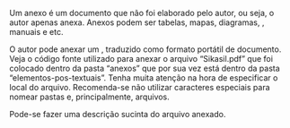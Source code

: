 \imprimiranexos

\anexo{Exemplo de um anexo}
\label{an:ex_anexo_a}

Um anexo é um documento que não foi elaborado pelo autor, ou seja, o autor apenas anexa. Anexos podem ser tabelas, mapas, diagramas, \textit{datasheets}, manuais e etc. 

\anexo{Exemplo de um anexo em PDF}
\label{an:ex_anexo_b}

O autor pode anexar um \gls{PDF}, traduzido como formato portátil de documento. Veja o código fonte utilizado para anexar o arquivo "Sikasil.pdf" que foi colocado dentro da pasta "anexos" que por sua vez está dentro da pasta "elementos-pos-textuais". Tenha muita atenção na hora de especificar o local do arquivo. Recomenda-se não utilizar caracteres especiais para nomear pastas e, principalmente, arquivos. 

Pode-se fazer uma descrição sucinta do arquivo anexado.

\includepdf[pages={-}]{misc/Sikasil.pdf}
